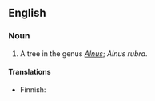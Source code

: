 ==English==

===Noun===
{{en-noun|sg=[[red]] [[alder]]}}

# A tree in the genus ''[[Alnus]]''; ''Alnus rubra''.

====Translations====
{{trans-top|Alnus rubra}}
* Finnish: {{t|fi|punaleppä}}
{{trans-mid}}
{{trans-bottom}}